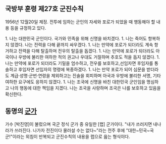 == 국방부 훈령 제27호 군진수칙 ==

1956년 12월20일 제정. 전투에 임하는 군인의 자세와 포로가 되었을 때 행동해야 할 내용 등을 규정하고 있다.


1. 나는 대한민국 군인이다. 국가와 민족을 위해 신명을 바치겠다.
1. 나는 죽어도 항복하지 않겠다. 나는 전력을 다해 끝까지 싸우겠다.
1. 나는 만약에 포로가 되더라도 계속 항거하고 전력을 다해 탈출하며 전우의 탈출을 돕겠다.
1. 나는 만약에 포로가 되더라도 아국이나 우방에 불리한 여하한 적의 권고나 우대도 거절하며 추호도 적을 돕지 않겠다.
1. 나는 만약에 포로가 되더라도 기밀을 엄수하고, 전우를 보호하고,선임자면 후임자를 통솔하고 후임자면 선임자의 명령에 복종하겠다.
1. 나는 만약 포로가 되어 심문을 받더라도 계급·성명·군번·연령을 제외하고는 진술을 회피하며 아국과 우방에 불리한 서명, 기타 여하한 요구에도 응하지 않겠다.
1. 나는 조국에 신명을 바친 대한민국 군인임을 명심하고 나의 행동에 대한 책임을 지겠다. 나는 조국을 사랑하며 조국은 나를 보호하고 있음을 확신한다.

== 동명의 [[군가]] ==

가수 [박진영]이 불렀으며 국군 정식 군가 중 유일한 [랩] 군가이다.
"내가 쓰러지면 내나라가 쓰러진다. 나가자 전진이다 물러설 수는 없다~"라는 전주 후에 "대한~민국~국군!"이라는 외침이 반복되고 군진수칙의 내용을 랩으로 읊는 형식이다.
